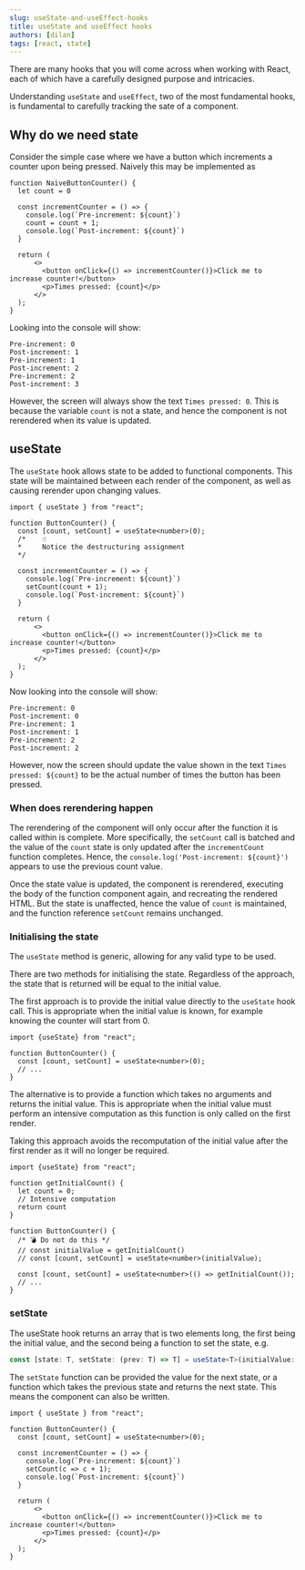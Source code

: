 ```yaml
---
slug: useState-and-useEffect-hooks
title: useState and useEffect hooks
authors: [dilan]
tags: [react, state]
---
```


There are many hooks that you will come across when working with React, each of which have a carefully designed purpose and intricacies.

Understanding `useState` and `useEffect`, two of the most fundamental hooks, is fundamental to carefully tracking the sate of a component.

<!--truncate-->

## Why do we need state

Consider the simple case where we have a button which increments a counter upon being pressed.
Naively this may be implemented as

```tsx showLineNumbers
function NaiveButtonCounter() {
  let count = 0

  const incrementCounter = () => {
    console.log(`Pre-increment: ${count}`)
    count = count + 1;
    console.log(`Post-increment: ${count}`)
  }

  return (
      <>
        <button onClick={() => incrementCounter()}>Click me to increase counter!</button>
        <p>Times pressed: {count}</p>
      </>
  );
}
```

Looking into the console will show:

```console
Pre-increment: 0
Post-increment: 1
Pre-increment: 1
Post-increment: 2
Pre-increment: 2
Post-increment: 3
```

However, the screen will always show the text `Times pressed: 0`.
This is because the variable `count` is not a state, and hence the component is not rerendered when its value is updated.

## useState

The `useState` hook allows state to be added to functional components.
This state will be maintained between each render of the component, as well as causing rerender upon changing values.

```tsx showLineNumbers
import { useState } from "react";

function ButtonCounter() {
  const [count, setCount] = useState<number>(0);
  /*    ☝️
  *     Notice the destructuring assignment
  */

  const incrementCounter = () => {
    console.log(`Pre-increment: ${count}`)
    setCount(count + 1);
    console.log(`Post-increment: ${count}`)
  }

  return (
      <>
        <button onClick={() => incrementCounter()}>Click me to increase counter!</button>
        <p>Times pressed: {count}</p>
      </>
  );
}
```

Now looking into the console will show:

```console
Pre-increment: 0
Post-increment: 0
Pre-increment: 1
Post-increment: 1
Pre-increment: 2
Post-increment: 2
```

However, now the screen should update the value shown in the text `Times pressed: ${count}` to be the actual number of times the button has been pressed.

### When does rerendering happen

The rerendering of the component will only occur after the function it is called within is complete.
More specifically, the `setCount` call is batched and the value of the `count` state is only updated after the `incrementCount` function completes. Hence, the `console.log('Post-increment: ${count}')` appears to use the previous count value.

Once the state value is updated, the component is rerendered, executing the body of the function component again, and recreating the rendered HTML.
But the state is unaffected, hence the value of `count` is maintained, and the function reference `setCount` remains unchanged.

### Initialising the state

The `useState` method is generic, allowing for any valid type to be used.

There are two methods for initialising the state. Regardless of the approach, the state that is returned will be equal to the initial value.

The first approach is to provide the initial value directly to the `useState` hook call.
This is appropriate when the initial value is known, for example knowing the counter will start from 0.

```tsx showLineNumbers
import {useState} from "react";

function ButtonCounter() {
  const [count, setCount] = useState<number>(0);
  // ...
}
```

The alternative is to provide a function which takes no arguments and returns the initial value.
This is appropriate when the initial value must perform an intensive computation as this function is only called on the first render.

Taking this approach avoids the recomputation of the initial value after the first render as it will no longer be required.

```tsx showLineNumbers
import {useState} from "react";

function getInitialCount() {
  let count = 0;
  // Intensive computation
  return count
}

function ButtonCounter() {
  /* 💣 Do not do this */
  // const initialValue = getInitialCount()
  // const [count, setCount] = useState<number>(initialValue);

  const [count, setCount] = useState<number>(() => getInitialCount());
  // ...
}
```

### setState

The useState hook returns an array that is two elements long, the first being the initial value, and the second being a function to set the state, e.g.

```ts
const [state: T, setState: (prev: T) => T] = useState<T>(initialValue: T | getInitialValue: () => T);
```

The `setState` function can be provided the value for the next state, or a function which takes the previous state and returns the next state.
This means the component can also be written.

```tsx showLineNumbers
import { useState } from "react";

function ButtonCounter() {
  const [count, setCount] = useState<number>(0);

  const incrementCounter = () => {
    console.log(`Pre-increment: ${count}`)
    setCount(c => c + 1);
    console.log(`Post-increment: ${count}`)
  }

  return (
      <>
        <button onClick={() => incrementCounter()}>Click me to increase counter!</button>
        <p>Times pressed: {count}</p>
      </>
  );
}
```




